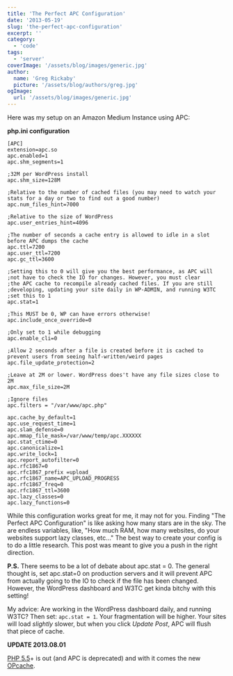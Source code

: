 ```yaml
---
title: 'The Perfect APC Configuration'
date: '2013-05-19'
slug: 'the-perfect-apc-configuration'
excerpt: ''
category:
  - 'code'
tags:
  - 'server'
coverImage: '/assets/blog/images/generic.jpg'
author:
  name: 'Greg Rickaby'
  picture: '/assets/blog/authors/greg.jpg'
ogImage:
  url: '/assets/blog/images/generic.jpg'
---
```


Here was my setup on an Amazon Medium Instance using APC:

**php.ini configuration**

```
[APC]
extension=apc.so
apc.enabled=1
apc.shm_segments=1

;32M per WordPress install
apc.shm_size=128M

;Relative to the number of cached files (you may need to watch your stats for a day or two to find out a good number)
apc.num_files_hint=7000

;Relative to the size of WordPress
apc.user_entries_hint=4096

;The number of seconds a cache entry is allowed to idle in a slot before APC dumps the cache
apc.ttl=7200
apc.user_ttl=7200
apc.gc_ttl=3600

;Setting this to 0 will give you the best performance, as APC will
;not have to check the IO for changes. However, you must clear
;the APC cache to recompile already cached files. If you are still
;developing, updating your site daily in WP-ADMIN, and running W3TC
;set this to 1
apc.stat=1

;This MUST be 0, WP can have errors otherwise!
apc.include_once_override=0

;Only set to 1 while debugging
apc.enable_cli=0

;Allow 2 seconds after a file is created before it is cached to prevent users from seeing half-written/weird pages
apc.file_update_protection=2

;Leave at 2M or lower. WordPress does't have any file sizes close to 2M
apc.max_file_size=2M

;Ignore files
apc.filters = "/var/www/apc.php"

apc.cache_by_default=1
apc.use_request_time=1
apc.slam_defense=0
apc.mmap_file_mask=/var/www/temp/apc.XXXXXX
apc.stat_ctime=0
apc.canonicalize=1
apc.write_lock=1
apc.report_autofilter=0
apc.rfc1867=0
apc.rfc1867_prefix =upload_
apc.rfc1867_name=APC_UPLOAD_PROGRESS
apc.rfc1867_freq=0
apc.rfc1867_ttl=3600
apc.lazy_classes=0
apc.lazy_functions=0
```

While this configuration works great for me, it may not for you. Finding "The Perfect APC Configuration" is like asking how many stars are in the sky. The are endless variables, like, "How much RAM, how many websites, do your websites support lazy classes, etc..." The best way to create your config is to do a little research. This post was meant to give you a push in the right direction.

**P.S.** There seems to be a lot of debate about apc.stat = 0. The general thought is, set apc.stat=0 on production servers and it will prevent APC from actually going to the IO to check if the file has been changed. However, the WordPress dashboard and W3TC get kinda bitchy with this setting!

My advice: Are working in the WordPress dashboard daily, and running W3TC? Then set: `apc.stat = 1`. Your fragmentation will be higher. Your sites will load _slightly_ slower, but when you click _Update Post_, APC will flush that piece of cache.

**UPDATE 2013.08.01**

[PHP 5.5](http://php.net/archive/2013.php#id2013-07-18-1)\+ is out (and APC is deprecated) and with it comes the new [OPcache](http://www.php.net/manual/en/opcache.installation.php).
